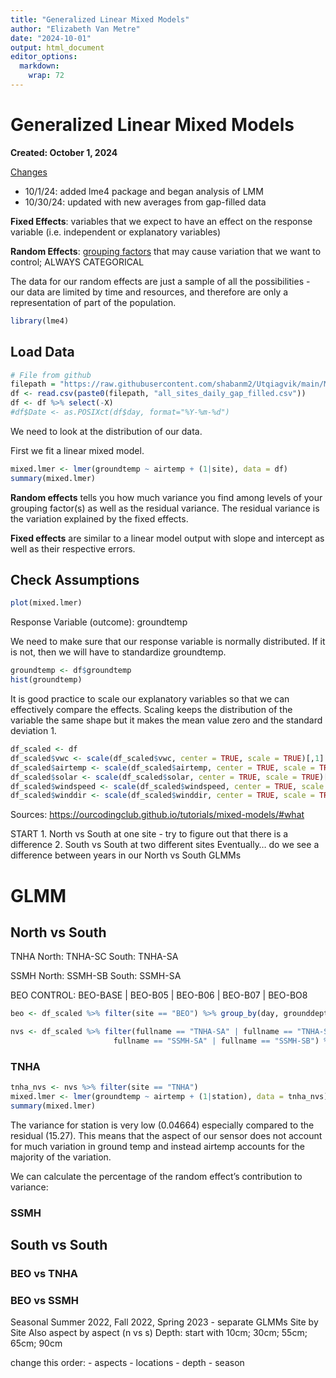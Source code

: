 ```yaml
---
title: "Generalized Linear Mixed Models"
author: "Elizabeth Van Metre"
date: "2024-10-01"
output: html_document
editor_options: 
  markdown: 
    wrap: 72
---
```


# Generalized Linear Mixed Models

**Created: October 1, 2024**

[Changes]{.underline}

-   10/1/24: added lme4 package and began analysis of LMM
-   10/30/24: updated with new averages from gap-filled data

**Fixed Effects**: variables that we expect to have an effect on the
response variable (i.e. independent or explanatory variables)

**Random Effects**: [grouping factors]{.underline} that may cause
variation that we want to control; ALWAYS CATEGORICAL

The data for our random effects are just a sample of all the
possibilities - our data are limited by time and resources, and
therefore are only a representation of part of the population.

```r
library(lme4)
```

## Load Data

```r
# File from github
filepath = "https://raw.githubusercontent.com/shabanm2/Utqiagvik/main/Meteorological_Seasons_Data/"
df <- read.csv(paste0(filepath, "all_sites_daily_gap_filled.csv"))
df <- df %>% select(-X)
#df$Date <- as.POSIXct(df$day, format="%Y-%m-%d")
```

We need to look at the distribution of our data.

First we fit a linear mixed model.

```r
mixed.lmer <- lmer(groundtemp ~ airtemp + (1|site), data = df)
summary(mixed.lmer)
```

**Random effects** tells you how much variance you find among levels of your grouping factor(s) as well as the residual variance. The residual variance is the variation explained by the fixed effects.

**Fixed effects** are similar to a linear model output with slope and intercept as well as their respective errors.

## Check Assumptions

```r
plot(mixed.lmer)
```

Response Variable (outcome): groundtemp

We need to make sure that our response variable is normally distributed. If it is not, then we will have to standardize groundtemp.

```r
groundtemp <- df$groundtemp
hist(groundtemp)
```

It is good practice to scale our explanatory variables so that we can effectively compare the effects. Scaling keeps the distribution of the variable the same shape but it makes the mean value zero and the standard deviation 1.

```r
df_scaled <- df
df_scaled$vwc <- scale(df_scaled$vwc, center = TRUE, scale = TRUE)[,1]
df_scaled$airtemp <- scale(df_scaled$airtemp, center = TRUE, scale = TRUE)[,1]
df_scaled$solar <- scale(df_scaled$solar, center = TRUE, scale = TRUE)[,1]
df_scaled$windspeed <- scale(df_scaled$windspeed, center = TRUE, scale = TRUE)[,1]
df_scaled$winddir <- scale(df_scaled$winddir, center = TRUE, scale = TRUE)[,1]
```



Sources: <https://ourcodingclub.github.io/tutorials/mixed-models/#what>

START 1. North vs South at one site - try to figure out that there is a
difference 2. South vs South at two different sites Eventually... do we
see a difference between years in our North vs South GLMMs

# GLMM

## North vs South

TNHA
North: TNHA-SC
South: TNHA-SA

SSMH
North: SSMH-SB
South: SSMH-SA

BEO
CONTROL: BEO-BASE | BEO-B05 | BEO-B06 | BEO-B07 | BEO-BO8

```r
beo <- df_scaled %>% filter(site == "BEO") %>% group_by(day, grounddepth, vwcdepth) %>% summarize(groundtemp = mean(groundtemp), vwc = mean(vwc), airtemp = mean(airtemp), solar = mean(solar), windspeed = mean(windspeed), winddir = mean(winddir)) %>% ungroup() %>% mutate(fullname = "BEO-BASE", site = "BEO", station = "BASE") %>% select(colnames(df))

nvs <- df_scaled %>% filter(fullname == "TNHA-SA" | fullname == "TNHA-SC" |
                       fullname == "SSMH-SA" | fullname == "SSMH-SB") %>% rbind(beo)
```

### TNHA

```r
tnha_nvs <- nvs %>% filter(site == "TNHA")
mixed.lmer <- lmer(groundtemp ~ airtemp + (1|station), data = tnha_nvs)
summary(mixed.lmer)
```
The variance for station is very low (0.04664) especially compared to the residual (15.27). This means that the aspect of our sensor does not account for much variation in ground temp and instead airtemp accounts for the majority of the variation.

We can calculate the percentage of the random effect's contribution to variance:


### SSMH

## South vs South

### BEO vs TNHA

### BEO vs SSMH

Seasonal Summer 2022, Fall 2022, Spring 2023 - separate GLMMs Site by
Site Also aspect by aspect (n vs s) Depth: start with 10cm; 30cm; 55cm;
65cm; 90cm

change this order: - aspects - locations - depth - season
